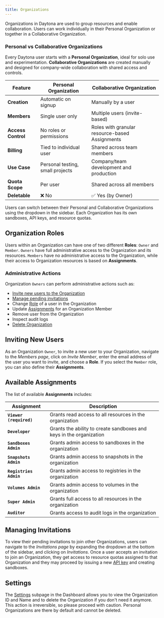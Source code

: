 ```yaml
---
title: Organizations
---
```



Organizations in Daytona are used to group resources and enable collaboration. Users can work individually in their Personal Organization or together in a Collaborative Organization.

### Personal vs Collaborative Organizations

Every Daytona user starts with a **Personal Organization**, ideal for solo use and experimentation. **Collaborative Organizations** are created manually and designed for company-wide collaboration with shared access and controls.

| Feature            | Personal Organization            | Collaborative Organization                     |
| ------------------ | -------------------------------- | ---------------------------------------------- |
| **Creation**       | Automatic on signup              | Manually by a user                             |
| **Members**        | Single user only                 | Multiple users (invite-based)                  |
| **Access Control** | No roles or permissions          | Roles with granular resource-based Assignments |
| **Billing**        | Tied to individual user          | Shared across team members                     |
| **Use Case**       | Personal testing, small projects | Company/team development and production        |
| **Quota Scope**    | Per user                         | Shared across all members                      |
| **Deletable**      | ❌ No                            | ✅ Yes (by Owner)                              |

Users can switch between their Personal and Collaborative Organizations using the dropdown in the sidebar. Each Organization has its own sandboxes, API keys, and resource quotas.

## Organization Roles

Users within an Organization can have one of two different **Roles**: `Owner` and `Member`. `Owners` have full
administrative access to the Organization and its resources. `Members` have no administrative access
to the Organization, while their access to Organization resources is based on **Assignments**.

### Administrative Actions

Organization `Owners` can perform administrative actions such as:

- [Invite new users to the Organization](#inviting-new-users)
- [Manage pending invitations](#managing-invitations)
- Change [Role](#organization-roles) of a user in the Organization
- Update [Assignments](#available-assignments) for an Organization Member
- Remove user from the Organization
- Inspect audit logs
- [Delete Organization](#organization-settings)

## Inviting New Users

As an Organization `Owner`, to invite a new user to your Organization, navigate to the _Members page_,
click on _Invite Member_, enter the email address of the user you want to invite, and choose a **Role**.
If you select the `Member` role, you can also define their **Assignments**.

## Available Assignments

The list of available **Assignments** includes:

| Assignment              | Description                                                         |
| ----------------------- | ------------------------------------------------------------------- |
| **`Viewer (required)`** | Grants read access to all resources in the organization             |
| **`Developer`**         | Grants the ability to create sandboxes and keys in the organization |
| **`Sandboxes Admin`**   | Grants admin access to sandboxes in the organization                |
| **`Snapshots Admin`**   | Grants admin access to snapshots in the organization                |
| **`Registries Admin`**  | Grants admin access to registries in the organization               |
| **`Volumes Admin`**     | Grants admin access to volumes in the organization                  |
| **`Super Admin`**       | Grants full access to all resources in the organization             |
| **`Auditor`**           | Grants access to audit logs in the organization                     |

## Managing Invitations

To view their pending invitations to join other Organizations, users can navigate to the _Invitations
page_ by expanding the dropdown at the bottom of the sidebar, and clicking on _Invitations_. Once a user
accepts an invitation to join an Organization, they get access to resource quotas assigned to that
Organization and they may proceed by issuing a new [API key](/docs/en/api-keys) and creating sandboxes.

## Settings

The [Settings](https://app.daytona.io/dashboard/settings) subpage in the Dashboard allows you to view the Organization ID and Name and to delete the Organization if you don't need it anymore. This action is irreversible, so please proceed with caution. Personal Organizations are there by default and cannot be deleted.
